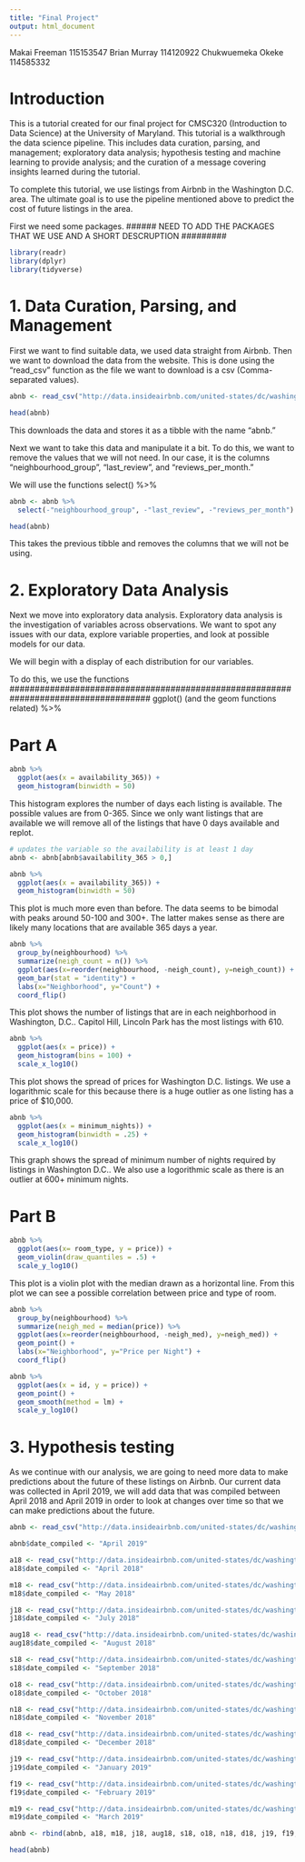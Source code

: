 ```yaml
---
title: "Final Project"
output: html_document
---
```


Makai Freeman 115153547
Brian Murray 114120922
Chukwuemeka Okeke 114585332

# Introduction

This is a tutorial created for our final project for CMSC320 (Introduction to Data Science) at the University of Maryland. This tutorial is a walkthrough the data science pipeline. This includes data curation, parsing, and management; exploratory data analysis; hypothesis testing and machine learning to provide analysis; and the curation of a message covering insights learned during the tutorial. 

To complete this tutorial, we use listings from Airbnb in the Washington D.C. area. The ultimate goal is to use the pipeline mentioned above to predict the cost of future listings in the area.  

First we need some packages. 
###### NEED TO ADD THE PACKAGES THAT WE USE AND A SHORT DESCRUPTION #########

```r
library(readr)
library(dplyr)
library(tidyverse)
```

# 1. Data Curation, Parsing, and Management

First we want to find suitable data, we used data straight from Airbnb. 
Then we want to download the data from the website. This is done using the "read_csv" function as the file we want to download is a csv (Comma-separated values).
```r
abnb <- read_csv("http://data.insideairbnb.com/united-states/dc/washington-dc/2019-04-15/visualisations/listings.csv")

head(abnb)
```
This downloads the data and stores it as a tibble with the name "abnb."

Next we want to take this data and manipulate it a bit. To do this, we want to remove the values that we will not need. In our case, it is the columns "neighbourhood_group", "last_review", and "reviews_per_month."

We will use the functions 
select()
%>%

```r

abnb <- abnb %>% 
  select(-"neighbourhood_group", -"last_review", -"reviews_per_month")

head(abnb)
```

This takes the previous tibble and removes the columns that we will not be using. 


# 2. Exploratory Data Analysis
Next we move into exploratory data analysis. Exploratory data analysis is the investigation of variables across observations. We want to spot any issues with our data, explore variable properties, and look at possible models for our data. 



We will begin with a display of each distribution for our variables. 

To do this, we use the functions
####################################################################################
ggplot() (and the geom functions related)
%>% 

# Part A
```r
abnb %>%
  ggplot(aes(x = availability_365)) +
  geom_histogram(binwidth = 50)
```

This histogram explores the number of days each listing is available. The possible values are from 0-365. Since we only want listings that are available we will remove all of the listings that have 0 days available and replot. 


```r
# updates the variable so the availability is at least 1 day
abnb <- abnb[abnb$availability_365 > 0,]

abnb %>%
  ggplot(aes(x = availability_365)) +
  geom_histogram(binwidth = 50)

```

This plot is much more even than before. The data seems to be bimodal with peaks around 50-100 and 300+. The latter makes sense as there are likely many locations that are available 365 days a year.

```r

abnb %>%
  group_by(neighbourhood) %>%
  summarize(neigh_count = n()) %>%
  ggplot(aes(x=reorder(neighbourhood, -neigh_count), y=neigh_count)) +
  geom_bar(stat = "identity") +
  labs(x="Neighborhood", y="Count") +
  coord_flip() 

```
This plot shows the number of listings that are in each neighborhood in Washington, D.C.. Capitol Hill, Lincoln Park has the most listings with 610. 

```r
abnb %>% 
  ggplot(aes(x = price)) + 
  geom_histogram(bins = 100) +
  scale_x_log10()
```
This plot shows the spread of prices for Washington D.C. listings. We use a logarithmic scale for this because there is a huge outlier as one listing has a price of $10,000. 


```r

abnb %>% 
  ggplot(aes(x = minimum_nights)) + 
  geom_histogram(binwidth = .25) +
  scale_x_log10()

```
This graph shows the spread of minimum number of nights required by listings in Washington D.C.. We also use a logorithmic scale as there is an outlier at 600+ minimum nights. 


# Part B

```r

abnb %>%
  ggplot(aes(x= room_type, y = price)) +
  geom_violin(draw_quantiles = .5) +
  scale_y_log10()

```

This plot is a violin plot with the median drawn as a horizontal line. From this plot we can see a possible correlation between price and type of room.

```r

abnb %>%
  group_by(neighbourhood) %>%
  summarize(neigh_med = median(price)) %>%
  ggplot(aes(x=reorder(neighbourhood, -neigh_med), y=neigh_med)) +
  geom_point() +
  labs(x="Neighborhood", y="Price per Night") +
  coord_flip() 
```

```r

abnb %>% 
  ggplot(aes(x = id, y = price)) +
  geom_point() +
  geom_smooth(method = lm) +
  scale_y_log10()
```


# 3. Hypothesis testing

As we continue with our analysis, we are going to need more data to make predictions about the future of these listings on Airbnb. Our current data was collected in April 2019, we will add data that was compiled between April 2018 and April 2019 in order to look at changes over time so that we can make predictions about the future. 

```r
abnb <- read_csv("http://data.insideairbnb.com/united-states/dc/washington-dc/2019-04-15/visualisations/listings.csv")

abnb$date_compiled <- "April 2019"

a18 <- read_csv("http://data.insideairbnb.com/united-states/dc/washington-dc/2018-04-15/visualisations/listings.csv")
a18$date_compiled <- "April 2018"

m18 <- read_csv("http://data.insideairbnb.com/united-states/dc/washington-dc/2018-05-18/visualisations/listings.csv")
m18$date_compiled <- "May 2018"

j18 <- read_csv("http://data.insideairbnb.com/united-states/dc/washington-dc/2018-07-20/visualisations/listings.csv")
j18$date_compiled <- "July 2018"

aug18 <- read_csv("http://data.insideairbnb.com/united-states/dc/washington-dc/2018-08-18/visualisations/listings.csv")
aug18$date_compiled <- "August 2018"

s18 <- read_csv("http://data.insideairbnb.com/united-states/dc/washington-dc/2018-09-14/visualisations/listings.csv")
s18$date_compiled <- "September 2018"

o18 <- read_csv("http://data.insideairbnb.com/united-states/dc/washington-dc/2018-10-12/visualisations/listings.csv")
o18$date_compiled <- "October 2018"

n18 <- read_csv("http://data.insideairbnb.com/united-states/dc/washington-dc/2018-11-15/visualisations/listings.csv")
n18$date_compiled <- "November 2018"

d18 <- read_csv("http://data.insideairbnb.com/united-states/dc/washington-dc/2018-12-13/visualisations/listings.csv")
d18$date_compiled <- "December 2018"

j19 <- read_csv("http://data.insideairbnb.com/united-states/dc/washington-dc/2019-01-17/visualisations/listings.csv")
j19$date_compiled <- "January 2019"

f19 <- read_csv("http://data.insideairbnb.com/united-states/dc/washington-dc/2019-02-11/visualisations/listings.csv")
f19$date_compiled <- "February 2019"

m19 <- read_csv("http://data.insideairbnb.com/united-states/dc/washington-dc/2019-03-12/visualisations/listings.csv")
m19$date_compiled <- "March 2019"

abnb <- rbind(abnb, a18, m18, j18, aug18, s18, o18, n18, d18, j19, f19, m19)

head(abnb)
```









